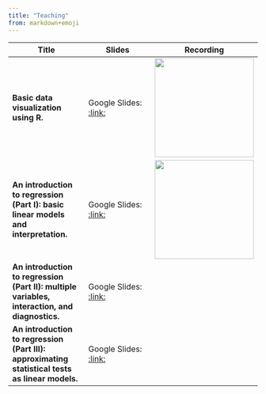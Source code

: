 ```yaml
---
title: "Teaching"
from: markdown+emoji
---
```


| Title | Slides | Recording | 
| - | - | - |
| **Basic data visualization using R.** | Google Slides: [:link:](https://docs.google.com/presentation/d/1T2KTEdk1h18oxic728BqI4UvW6P0OZyvP7VUZKXsM8E/edit#slide=id.p) | [![](http://img.youtube.com/vi/4G4mvSWvwWo/0.jpg){width="200"}](https://www.youtube.com/watch?v=4G4mvSWvwWo) | 
| **An introduction to regression (Part I): basic linear models and interpretation.** | Google Slides: [:link:](https://docs.google.com/presentation/d/1gTLq3FsRxv_kkgXCOiWPrVug2eOeP73gDnsdGnR5obc/edit#slide=id.g740a5ad5f6_0_0) | [![](http://img.youtube.com/vi/KekLyPeet3k/0.jpg){width="200"}](https://www.youtube.com/watch?v=KekLyPeet3k) | 
| **An introduction to regression (Part II): multiple variables, interaction, and diagnostics.** | Google Slides: [:link:](https://docs.google.com/presentation/d/1P2g1P21lUjEHzIa7m__Ie-dnZHmmmotqGZ8z2ME9Tzw/edit#slide=id.g7a70e009d0_0_0) | |
| **An introduction to regression (Part III): approximating statistical tests as linear models.** | Google Slides: [:link:](https://docs.google.com/presentation/d/1YH7PUMvG9aT4oojNtZz6oz7Dsnj_di0da34XDgR5dVs/edit#slide=id.g7bf758ea38_0_0) | |